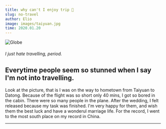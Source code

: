 ```yaml
---
title: why can't I enjoy trip 🛫
slug: no-travel
author: Elio
image: images/taiyuan.jpg
time: 2020.01.20
---
```


![Globe](images/taiyuan.jpg)

###### I just hate travelling, period.

## Everytime people seem so stunned when I say I'm not into travelling.

Look at the picture, that is I was on the way to hometown from Taiyuan to Datong. Because of the flight was so short only 40 mins, I got so bored in the cabin.
There were so many people in the plane. After the wedding, I felt released because my task was finished. I'm very happy for them, and wish them the best luck and have a wonderul marriage life.
For the record, I went to the most south place on my record in China.

---
